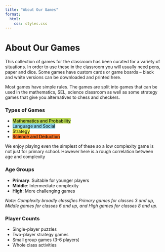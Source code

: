 ```yaml
---
title: "About Our Games"
format:
  html:
    css: styles.css
---
```


# **About Our Games**

This collection of games for the classroom has been curated for a variety of situations. In order to use these in the classroom you will usually need pens, paper and dice. Some games have custom cards or game boards – black and white versions can be downloaded and printed here. \

Most games have simple rules. The games are split into games that can be used in the mathematics, SEL, science classroom as well as some strategy games that give you alternatives to chess and checkers. \

### Types of Games

- <span class="badge rounded-pill" style="background-color: #b3d34a; color: black">Mathematics and Probability</span>
- <span class="badge rounded-pill" style="background-color: #8cd6ea; color: black">Language and Social</span>
- <span class="badge rounded-pill" style="background-color: #f7ee4c; color: black">Strategy</span>
- <span class="badge rounded-pill" style="background-color: #f37024; color: black">Science and Deduction</span>

We enjoy playing even the simplest of these so a low complexity game is not just for primary school. However here is a rough correlation between age and complexity \

### Age Groups

- **Primary**: Suitable for younger players
- **Middle**: Intermediate complexity
- **High**: More challenging games

*Note: Complexity broadly classifies Primary games for classes 3 and up, Middle games for classes 6 and up, and High games for classes 8 and up.*



### Player Counts
- Single-player puzzles
- Two-player strategy games
- Small group games (3-6 players)
- Whole class activities
